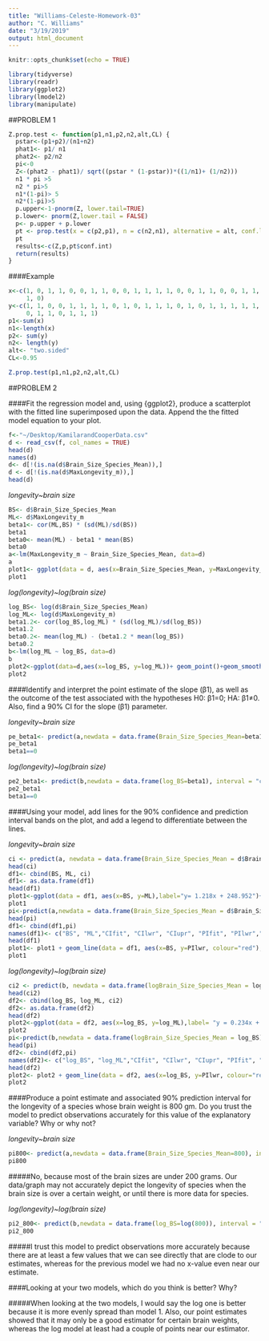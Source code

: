 ```yaml
---
title: "Williams-Celeste-Homework-03"
author: "C. Williams"
date: "3/19/2019"
output: html_document
---
```


```r
knitr::opts_chunk$set(echo = TRUE)
```
```r
library(tidyverse)
library(readr)
library(ggplot2)
library(lmodel2)
library(manipulate)
```


##PROBLEM 1


```r
Z.prop.test <- function(p1,n1,p2,n2,alt,CL) {
  pstar<-(p1+p2)/(n1+n2)
  phat1<- p1/ n1
  phat2<- p2/n2
  pi<-0
  Z<-(phat2 - phat1)/ sqrt((pstar * (1-pstar))*((1/n1)+ (1/n2)))
  n1 * pi >5
  n2 * pi>5
  n1*(1-pi)> 5
  n2*(1-pi)>5
  p.upper<-1-pnorm(Z, lower.tail=TRUE)
  p.lower<- pnorm(Z,lower.tail = FALSE)
  p<- p.upper + p.lower
  pt <- prop.test(x = c(p2,p1), n = c(n2,n1), alternative = alt, conf.level = CL, correct=FALSE)  
  pt
  results<-c(Z,p,pt$conf.int)
  return(results)
}
```

####Example

```r
x<-c(1, 0, 1, 1, 0, 0, 1, 1, 0, 0, 1, 1, 1, 1, 0, 0, 1, 1, 0, 0, 1, 1, 0, 
     1, 0)
y<-c(1, 1, 0, 0, 1, 1, 1, 1, 0, 1, 0, 1, 1, 1, 0, 1, 0, 1, 1, 1, 1, 1, 0, 
     0, 1, 1, 0, 1, 1, 1)
p1<-sum(x)
n1<-length(x)
p2<- sum(y)
n2<- length(y)
alt<- "two.sided"
CL<-0.95
```
```r
Z.prop.test(p1,n1,p2,n2,alt,CL)
```


##PROBLEM 2



####Fit the regression model and, using {ggplot2}, produce a scatterplot with the fitted line superimposed upon the data. Append the the fitted model equation to your plot.



```r
f<-"~/Desktop/KamilarandCooperData.csv"
d <- read_csv(f, col_names = TRUE)
head(d)
names(d)
d<- d[!(is.na(d$Brain_Size_Species_Mean)),]
d <- d[!(is.na(d$MaxLongevity_m)),]
head(d)
```


*longevity~brain size*
```r
BS<- d$Brain_Size_Species_Mean
ML<- d$MaxLongevity_m
beta1<- cor(ML,BS) * (sd(ML)/sd(BS))
beta1
beta0<- mean(ML) - beta1 * mean(BS)
beta0
a<-lm(MaxLongevity_m ~ Brain_Size_Species_Mean, data=d)
a
plot1<- ggplot(data = d, aes(x=Brain_Size_Species_Mean, y=MaxLongevity_m, label="y= 1.218x + 248.952"))+ geom_point()+ geom_smooth(method = lm, formula = y~x)+ geom_text(x = 200, y = 850, label= "y= 1.218x + 248.952")
plot1
```



*log(longevity)~log(brain size)*
```r
log_BS<- log(d$Brain_Size_Species_Mean)
log_ML<- log(d$MaxLongevity_m)
beta1.2<- cor(log_BS,log_ML) * (sd(log_ML)/sd(log_BS))
beta1.2
beta0.2<- mean(log_ML) - (beta1.2 * mean(log_BS))
beta0.2
b<-lm(log_ML ~ log_BS, data=d)
b
plot2<-ggplot(data=d,aes(x=log_BS, y=log_ML))+ geom_point()+geom_smooth(method = lm, formula = y~x)+geom_text(x = 1.5, y = 6.25, label= "y = 0.234x + 4.879")
plot2
```



####Identify and interpret the point estimate of the slope (β1), as well as the outcome of the test associated with the hypotheses H0: β1=0; HA: β1≠0. Also, find a 90% CI for the slope (β1) parameter.



*longevity~brain size*
```r
pe_beta1<- predict(a,newdata = data.frame(Brain_Size_Species_Mean=beta1), interval = "confidence", level=0.90)
pe_beta1
beta1==0
```



*log(longevity)~log(brain size)*
```r
pe2_beta1<- predict(b,newdata = data.frame(log_BS=beta1), interval = "confidence", level=0.90)
pe2_beta1
beta1==0
```



####Using your model, add lines for the 90% confidence and prediction interval bands on the plot, and add a legend to differentiate between the lines.



*longevity~brain size*
```r
ci <- predict(a, newdata = data.frame(Brain_Size_Species_Mean = d$Brain_Size_Species_Mean), interval = "confidence", level = 0.90) 
head(ci)
df1<- cbind(BS, ML, ci)
df1<- as.data.frame(df1)
head(df1)
plot1<-ggplot(data = df1, aes(x=BS, y=ML),label="y= 1.218x + 248.952")+geom_point()+geom_line(aes(x=BS,y=fit),colour="black") + geom_line(aes(x=BS,y=lwr,colour="blue"),size=1, show.legend = TRUE) + geom_line(aes(x=BS,y=upr, colour="blue"),size=1, show.legend = TRUE)+geom_text(x = 200, y = 850, label= "y= 1.218x + 248.952")+scale_color_discrete(name="Intervals",labels=c("Confidence","Confidence"))
plot1
pi<-predict(a,newdata = data.frame(Brain_Size_Species_Mean = d$Brain_Size_Species_Mean), interval = "prediction", level = 0.90) 
head(pi)
df1<- cbind(df1,pi)
names(df1)<- c("BS", "ML","CIfit", "CIlwr", "CIupr", "PIfit", "PIlwr","PIupr")
head(df1)
plot1<- plot1 + geom_line(data = df1, aes(x=BS, y=PIlwr, colour="red"),size=1, show.legend = TRUE) + geom_line(data=df1, aes(x=BS, y=PIupr, colour= "red"),size=1, show.legend = TRUE)+ geom_text(x = 200, y = 850, label= "y= 1.218x + 248.952")+ scale_color_discrete(name="Intervals",labels=c("Confidence","Prediction"))
plot1
```



*log(longevity)~log(brain size)*
```r
ci2 <- predict(b, newdata = data.frame(logBrain_Size_Species_Mean = log_BS), interval = "confidence", level = 0.90) 
head(ci2)
df2<- cbind(log_BS, log_ML, ci2)
df2<- as.data.frame(df2)
head(df2)
plot2<-ggplot(data = df2, aes(x=log_BS, y=log_ML),label= "y = 0.234x + 4.879")+geom_point()+geom_text(x = 1.5, y = 6.25, label= "y = 0.234x + 4.879")+geom_line(aes(x=log_BS,y=fit),colour="black") + geom_line(aes(x=log_BS,y=lwr,colour="blue"),size=1, show.legend = TRUE) + geom_line(aes(x=log_BS,y=upr, colour="blue"),size=1, show.legend = TRUE)+scale_color_discrete(name="Intervals",labels=c("Confidence","Confidence"))
plot2
pi<-predict(b,newdata = data.frame(logBrain_Size_Species_Mean = log_BS), interval = "prediction", level = 0.90) 
head(pi)
df2<- cbind(df2,pi)
names(df2)<- c("log_BS", "log_ML","CIfit", "CIlwr", "CIupr", "PIfit", "PIlwr","PIupr")
head(df2)
plot2<- plot2 + geom_line(data = df2, aes(x=log_BS, y=PIlwr, colour="red"),size=1, show.legend = TRUE) + geom_text(x = 1.5, y = 6.25, label= "y = 0.234x + 4.879")+geom_line(data=df2, aes(x=log_BS, y=PIupr, colour= "red"),size=1, show.legend = TRUE)+geom_text(x = 1.5, y = 6.25, label= "y = 0.234x + 4.879")+scale_color_discrete(name="Intervals",labels=c("Confidence","Prediction"))
plot2
```



####Produce a point estimate and associated 90% prediction interval for the longevity of a species whose brain weight is 800 gm. Do you trust the model to predict observations accurately for this value of the explanatory variable? Why or why not?



*longevity~brain size*
```r
pi800<- predict(a,newdata = data.frame(Brain_Size_Species_Mean=800), interval = "prediction", level=0.90)
pi800
```
#####No, because most of the brain sizes are under 200 grams. Our data/graph may not accurately depict the longevity of species when the brain size is over a certain weight, or until there is more data for species.



*log(longevity)~log(brain size)*
```r
pi2_800<- predict(b,newdata = data.frame(log_BS=log(800)), interval = "prediction", level=0.90)
pi2_800
```
#####I trust this model to predict observations more accurately because there are at least a few values that we can see directly that are clode to our estimates, whereas for the previous model we had no x-value even near our estimate.



####Looking at your two models, which do you think is better? Why?

#####When looking at the two models, I would say the log one is better because it is more evenly spread than model 1. Also, our point estimates showed that it may only be a good estimator for certain brain weights, whereas the log model at least had a couple of points near our estimator.





